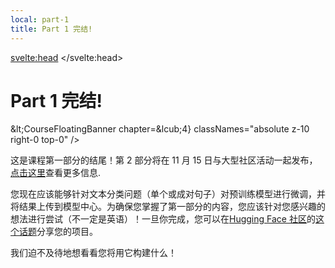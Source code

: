 ```yaml
---
local: part-1
title: Part 1 完结!
---
```

<script lang="ts">
let fw: "pt" | "tf" = "pt";
onMount(() => {
    const urlParams = new URLSearchParams(window.location.search);
    fw = urlParams.get("fw") || "pt";
});
</script>
<svelte:head>
  <meta name="hf:doc:metadata" content={JSON.stringify(metadata)} >
</svelte:head>
<h1 id="part-1">Part 1 完结!</h1>

&amp;lt;CourseFloatingBanner
    chapter=&amp;lcub;4}
    classNames="absolute z-10 right-0 top-0"
/>

这是课程第一部分的结尾！第 2 部分将在 11 月 15 日与大型社区活动一起发布，[点击这里](https://huggingface.co/blog/course-launch-event)查看更多信息.

您现在应该能够针对文本分类问题（单个或成对句子）对预训练模型进行微调，并将结果上传到模型中心。为确保您掌握了第一部分的内容，您应该针对您感兴趣的想法进行尝试（不一定是英语）！一旦你完成，您可以在[Hugging Face 社区](https://discuss.huggingface.co/)的[这个话题](https://discuss.huggingface.co/t/share-your-projects/6803)分享您的项目。

我们迫不及待地想看看您将用它构建什么！